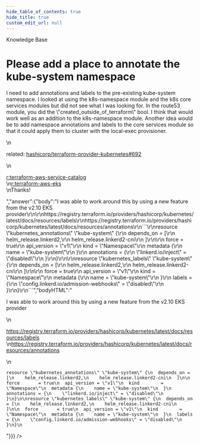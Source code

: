 ```yaml
---
hide_table_of_contents: true
hide_title: true
custom_edit_url: null
---
```



<head>
  <link rel="canonical" href="https://github.com/gruntwork-io/knowledge-base/discussions/336" />
</head>

<CenterLayout>
<span className="searchCategory">Knowledge Base</span>
<h1>Please add a place to annotate the kube-system namespace</h1>
<GitHub discussion={{"id":"D_kwDOF8slf84APN2T","number":336,"author":{"login":"BrianMusson"},"title":"Please add a place to annotate the kube-system namespace","body":"I need to add annotations and labels to the pre-existing kube-system namespace. I looked at using the k8s-namespace module and the k8s core services modules but did not see what I was looking for. In the route53 module, you did the \"created_outside_of_terraform\" bool. I think that would work well as an addition to the k8s-namespace module. Another idea would be to add namespace annotations and labels to the core services module so that it could apply them to cluster with the local-exec provisioner.\r\n\r\nrelated: https://github.com/hashicorp/terraform-provider-kubernetes/issues/692\r\n\r\n[r:terraform-aws-service-catalog](https://github.com/gruntwork-io/terraform-aws-service-catalog)\r\n[r:terraform-aws-eks](https://github.com/gruntwork-io/terraform-aws-eks)\r\nThanks!","bodyHTML":"<p dir=\"auto\">I need to add annotations and labels to the pre-existing kube-system namespace. I looked at using the k8s-namespace module and the k8s core services modules but did not see what I was looking for. In the route53 module, you did the \"created_outside_of_terraform\" bool. I think that would work well as an addition to the k8s-namespace module. Another idea would be to add namespace annotations and labels to the core services module so that it could apply them to cluster with the local-exec provisioner.</p>\n<p dir=\"auto\">related: <a class=\"issue-link js-issue-link\" data-error-text=\"Failed to load title\" data-id=\"523219456\" data-permission-text=\"Title is private\" data-url=\"https://github.com/hashicorp/terraform-provider-kubernetes/issues/692\" data-hovercard-type=\"issue\" data-hovercard-url=\"/hashicorp/terraform-provider-kubernetes/issues/692/hovercard\" href=\"https://github.com/hashicorp/terraform-provider-kubernetes/issues/692\">hashicorp/terraform-provider-kubernetes#692</a></p>\n<p dir=\"auto\"><a href=\"https://github.com/gruntwork-io/terraform-aws-service-catalog\">r:terraform-aws-service-catalog</a><br>\n<a href=\"https://github.com/gruntwork-io/terraform-aws-eks\">r:terraform-aws-eks</a><br>\nThanks!</p>","answer":{"body":"I was able to work around this by using a new feature from the v2.10 EKS provider\r\n\r\nhttps://registry.terraform.io/providers/hashicorp/kubernetes/latest/docs/resources/labels\r\nhttps://registry.terraform.io/providers/hashicorp/kubernetes/latest/docs/resources/annotations\r\n```\r\nresource \"kubernetes_annotations\" \"kube-system\" {\r\n  depends_on = [\r\n    helm_release.linkerd2,\r\n    helm_release.linkerd2-cni\r\n  ]\r\n\r\n  force       = true\r\n  api_version = \"v1\"\r\n  kind        = \"Namespace\"\r\n  metadata {\r\n    name = \"kube-system\"\r\n  }\r\n  annotations = {\r\n    \"linkerd.io/inject\" = \"disabled\"\r\n  }\r\n}\r\n\r\nresource \"kubernetes_labels\" \"kube-system\" {\r\n  depends_on = [\r\n    helm_release.linkerd2,\r\n    helm_release.linkerd2-cni\r\n  ]\r\n\r\n  force       = true\r\n  api_version = \"v1\"\r\n  kind        = \"Namespace\"\r\n  metadata {\r\n    name = \"kube-system\"\r\n  }\r\n  labels = {\r\n    \"config.linkerd.io/admission-webhooks\" = \"disabled\"\r\n  }\r\n}\r\n```","bodyHTML":"<p dir=\"auto\">I was able to work around this by using a new feature from the v2.10 EKS provider</p>\n<p dir=\"auto\"><a href=\"https://registry.terraform.io/providers/hashicorp/kubernetes/latest/docs/resources/labels\" rel=\"nofollow\">https://registry.terraform.io/providers/hashicorp/kubernetes/latest/docs/resources/labels</a><br>\n<a href=\"https://registry.terraform.io/providers/hashicorp/kubernetes/latest/docs/resources/annotations\" rel=\"nofollow\">https://registry.terraform.io/providers/hashicorp/kubernetes/latest/docs/resources/annotations</a></p>\n<div class=\"snippet-clipboard-content notranslate position-relative overflow-auto\" data-snippet-clipboard-copy-content=\"resource &quot;kubernetes_annotations&quot; &quot;kube-system&quot; {\n  depends_on = [\n    helm_release.linkerd2,\n    helm_release.linkerd2-cni\n  ]\n\n  force       = true\n  api_version = &quot;v1&quot;\n  kind        = &quot;Namespace&quot;\n  metadata {\n    name = &quot;kube-system&quot;\n  }\n  annotations = {\n    &quot;linkerd.io/inject&quot; = &quot;disabled&quot;\n  }\n}\n\nresource &quot;kubernetes_labels&quot; &quot;kube-system&quot; {\n  depends_on = [\n    helm_release.linkerd2,\n    helm_release.linkerd2-cni\n  ]\n\n  force       = true\n  api_version = &quot;v1&quot;\n  kind        = &quot;Namespace&quot;\n  metadata {\n    name = &quot;kube-system&quot;\n  }\n  labels = {\n    &quot;config.linkerd.io/admission-webhooks&quot; = &quot;disabled&quot;\n  }\n}\"><pre class=\"notranslate\"><code>resource \"kubernetes_annotations\" \"kube-system\" {\n  depends_on = [\n    helm_release.linkerd2,\n    helm_release.linkerd2-cni\n  ]\n\n  force       = true\n  api_version = \"v1\"\n  kind        = \"Namespace\"\n  metadata {\n    name = \"kube-system\"\n  }\n  annotations = {\n    \"linkerd.io/inject\" = \"disabled\"\n  }\n}\n\nresource \"kubernetes_labels\" \"kube-system\" {\n  depends_on = [\n    helm_release.linkerd2,\n    helm_release.linkerd2-cni\n  ]\n\n  force       = true\n  api_version = \"v1\"\n  kind        = \"Namespace\"\n  metadata {\n    name = \"kube-system\"\n  }\n  labels = {\n    \"config.linkerd.io/admission-webhooks\" = \"disabled\"\n  }\n}\n</code></pre></div>"}}} />

</CenterLayout>
  

<!-- ##DOCS-SOURCER-START
{
  "sourcePlugin": "github-discussions",
  "hash": "f3cb0e557e94d95b3b14b0b5c8b28a38"
}
##DOCS-SOURCER-END -->
